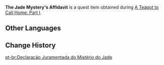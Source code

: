 {{Item Infobox
|id           = 100837
|image        = Book Ragged Notebook.png
|type         = Quest Items
|description  = A written affidavit from The [[Jade Mystery]].
|source1      = [[A Teapot to Call Home: Part I]]
}}
'''The Jade Mystery's Affidavit''' is a quest item obtained during [[A Teapot to Call Home: Part I]].

==Other Languages==
{{Other Languages
|default_hidden = 1
|en      = The Jade Mystery's Affidavit
|zhs     = 「解翠行」的证明文书
|zhs_rm  = "Jiěcuì-háng" de Zhèngmíng Wénshū
|zht     = 「解翠行」的證明文書
|zht_rm  = "Jiěcuì-háng" de Zhèngmíng Wénshū
|ja      = 「解翠行」の証明書
|ja_rm   = "Kaisui-kou" no Shoumeisho{{Assumed}}
|ko      = 「해취항」의 증빙 서류
|ko_rm   = 
|es      = Declaración jurada de El Misterio del Jade
|fr      = Certificat du Mystère des jades
|ru      = Сертификат из «Загадки нефрита»
|th      = เอกสารรับรองจาก Jade Mystery
|th_rm   = 
|vi      = Giấy Chứng Nhận Từ "Giải Thuý Hàng"
|de      = Authentizitäts-Beweis vom „Jademysterium“
|id      = Keterangan Tertulis dari Jade Mystery
|pt      = Declaração Juramentada do Mistério do Jade
}}

==Change History==
{{Change History|1.5}}

[[pt-br:Declaração Juramentada do Mistério do Jade]]